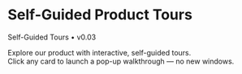 
# Self-Guided Product Tours

<div className="mt-3 inline-flex items-center gap-2 rounded-full bg-fuchsia-600/15 text-fuchsia-300 px-3 py-1 text-xs font-medium">
  Self-Guided Tours • v0.03
</div>

Explore our product with interactive, self-guided tours.  
Click any card to launch a pop-up walkthrough — no new windows.

<SelfGuidedTours version="0.03" />
